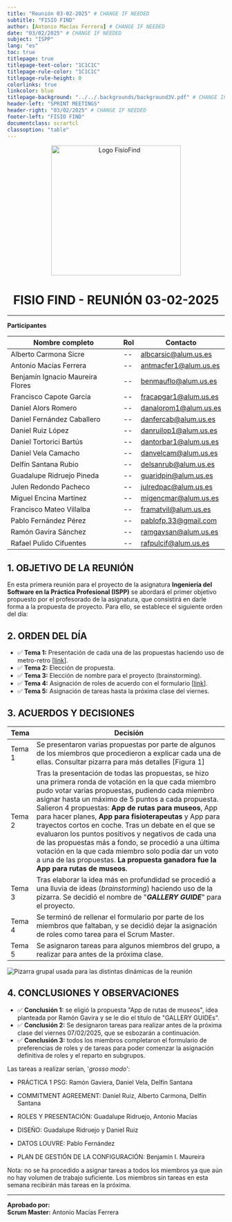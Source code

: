 ```yaml
---
title: "Reunión 03-02-2025" # CHANGE IF NEEDED
subtitle: "FISIO FIND"
author: [Antonio Macías Ferrera] # CHANGE IF NEEDED
date: "03/02/2025" # CHANGE IF NEEDED
subject: "ISPP"
lang: "es"
toc: true
titlepage: true
titlepage-text-color: "1C1C1C"
titlepage-rule-color: "1C1C1C"
titlepage-rule-height: 0
colorlinks: true
linkcolor: blue
titlepage-background: "../../.backgrounds/background3V.pdf" # CHANGE IF NEEDED
header-left: "SPRINT MEETINGS"
header-right: "03/02/2025" # CHANGE IF NEEDED
footer-left: "FISIO FIND"
documentclass: scrartcl
classoption: "table"
---
```


<p align="center">
  <img
    src="../../../.img/Logo_FisioFind_Verde_sin_fondo.PNG"
    alt="Logo FisioFind"
    width="300"
  />
</p>

<h1 align="center" style={{ fontSize: "30px", fontWeight: "bold" }}>
  FISIO FIND - REUNIÓN 03-02-2025
</h1>

---

**Participantes**

| Nombre completo                  | Rol | Contacto              |
| -------------------------------- | --- | --------------------- |
| Alberto Carmona Sicre            | --  | albcarsic@alum.us.es  |
| Antonio Macías Ferrera           | --  | antmacfer1@alum.us.es |
| Benjamín Ignacio Maureira Flores | --  | benmauflo@alum.us.es  |
| Francisco Capote García          | --  | fracapgar1@alum.us.es |
| Daniel Alors Romero              | --  | danalorom1@alum.us.es |
| Daniel Fernández Caballero       | --  | danfercab@alum.us.es  |
| Daniel Ruiz López                | --  | danruilop1@alum.us.es |
| Daniel Tortorici Bartús          | --  | dantorbar1@alum.us.es |
| Daniel Vela Camacho              | --  | danvelcam@alum.us.es  |
| Delfín Santana Rubio             | --  | delsanrub@alum.us.es  |
| Guadalupe Ridruejo Pineda        | --  | guaridpin@alum.us.es  |
| Julen Redondo Pacheco            | --  | julredpac@alum.us.es  |
| Miguel Encina Martínez           | --  | migencmar@alum.us.es  |
| Francisco Mateo Villalba         | --  | framatvil@alum.us.es  |
| Pablo Fernández Pérez            | --  | pablofp.33@gmail.com  |
| Ramón Gavira Sánchez             | --  | ramgavsan@alum.us.es  |
| Rafael Pulido Cifuentes          | --  | rafpulcif@alum.us.es  |

## 1. OBJETIVO DE LA REUNIÓN

En esta primera reunión para el proyecto de la asignatura **Ingeniería del Software en la Práctica Profesional (ISPP)** se abordará el primer objetivo propuesto por el profesorado de la asignatura, que consistirá en darle forma a la propuesta de proyecto. Para ello, se establece el siguiente orden del día:

## 2. ORDEN DEL DÍA

- ✅ **Tema 1:** Presentación de cada una de las propuestas haciendo uso de metro-retro [[link](https://metroretro.io/BOIOZAZIA0Z8)].
- ✅ **Tema 2:** Elección de propuesta.
- ✅ **Tema 3:** Elección de nombre para el proyecto (brainstorming).
- ✅ **Tema 4:** Asignación de roles de acuerdo con el formulario [[link](https://forms.office.com/Pages/ResponsePage.aspx?id=TmhK77WBHEmpjsezG-bEaVgwChHdlA5NsL3NLOJGx-NUOVI2WldLNjBRUEJCNUpISkMwRU1ITFJVQy4u)].
- ✅ **Tema 5:** Asignación de tareas hasta la próxima clase del viernes.

## 3. ACUERDOS Y DECISIONES

| Tema   | Decisión                                                                                                                                                                                                                                                                                                                                                                                                                                                                                                                                                                                                                                                  |
| ------ | --------------------------------------------------------------------------------------------------------------------------------------------------------------------------------------------------------------------------------------------------------------------------------------------------------------------------------------------------------------------------------------------------------------------------------------------------------------------------------------------------------------------------------------------------------------------------------------------------------------------------------------------------------- |
| Tema 1 | Se presentaron varias propuestas por parte de algunos de los miembros que procedieron a explicar cada una de ellas. Consultar pizarra para más detalles [Figura 1]                                                                                                                                                                                                                                                                                                                                                                                                                                                                                        |
| Tema 2 | Tras la presentación de todas las propuestas, se hizo una primera ronda de votación en la que cada miembro pudo votar varias propuestas, pudiendo cada miembro asignar hasta un máximo de 5 puntos a cada propuesta. Salieron 4 propuestas: **App de rutas para museos**, App para hacer planes, **App para fisioterapeutas** y App para trayectos cortos en coche. Tras un debate en el que se evaluaron los puntos positivos y negativos de cada una de las propuestas más a fondo, se procedió a una última votación en la que cada miembro solo podía dar un voto a una de las propuestas. **La propuesta ganadora fue la App para rutas de museos**. |
| Tema 3 | Tras elaborar la idea más en profundidad se procedió a una lluvia de ideas (_brainstorming_) haciendo uso de la pizarra. Se decidió el nombre de "**_GALLERY GUIDE_**" para el proyecto.                                                                                                                                                                                                                                                                                                                                                                                                                                                                  |
| Tema 4 | Se terminó de rellenar el formulario por parte de los miembros que faltaban, y se decidió dejar la asignación de roles como tarea para el Scrum Master.                                                                                                                                                                                                                                                                                                                                                                                                                                                                                                   |
| Tema 5 | Se asignaron tareas para algunos miembros del grupo, a realizar para antes de la próxima clase.                                                                                                                                                                                                                                                                                                                                                                                                                                                                                                                                                           |

![Pizarra grupal usada para las distintas dinámicas de la reunión](../../../static/.img/reunion_03-02-2024.png)

## 4. CONCLUSIONES Y OBSERVACIONES

- ✅ **Conclusión 1:** se eligió la propuesta "App de rutas de museos", idea planteada por Ramón Gavira y se le dio el título de "GALLERY GUIDEs".
- ✅ **Conclusión 2:** Se designaron tareas para realizar antes de la próxima clase del viernes 07/02/2025, que se esbozarán a continuación.
- ✅ **Conclusión 3:** todos los miembros completaron el formulario de preferencias de roles y de tareas para poder comenzar la asignación definitiva de roles y el reparto en subgrupos.

Las tareas a realizar serían, '_grosso modo_':

- PRÁCTICA 1 PSG: Ramón Gaviera, Daniel Vela, Delfín Santana

- ⁠COMMITMENT AGREEMENT: Daniel Ruiz, Alberto Carmona, Delfín Santana

- ⁠ROLES Y PRESENTACIÓN: Guadalupe Ridruejo, Antonio Macías

- ⁠DISEÑO: Guadalupe Ridruejo y Daniel Ruiz

- ⁠DATOS LOUVRE: Pablo Fernández

- ⁠PLAN DE GESTIÓN DE LA CONFIGURACIÓN: Benjamín I. Maureira

Nota: no se ha procedido a asignar tareas a todos los miembros ya que aún no hay volumen de trabajo suficiente. Los miembros sin tareas en esta semana recibirán más tareas en la próxima.

---

**Aprobado por:**  
**Scrum Master:** Antonio Macías Ferrera
